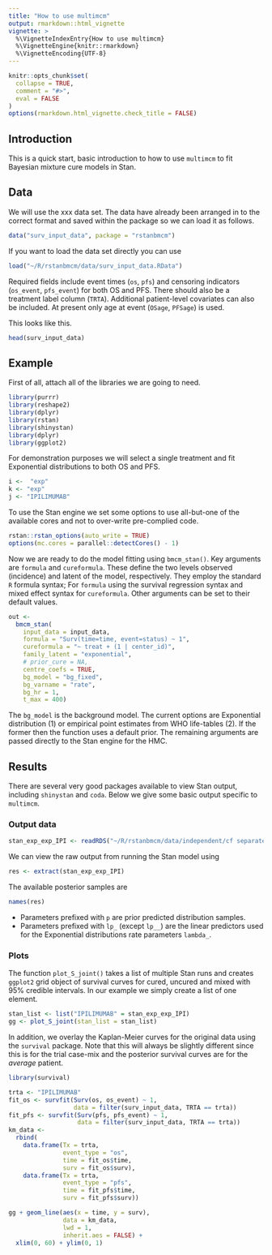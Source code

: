 ```yaml
---
title: "How to use multimcm"
output: rmarkdown::html_vignette
vignette: >
  %\VignetteIndexEntry{How to use multimcm}
  %\VignetteEngine{knitr::rmarkdown}
  %\VignetteEncoding{UTF-8}
---
```


```r
knitr::opts_chunk$set(
  collapse = TRUE,
  comment = "#>",
  eval = FALSE
)
options(rmarkdown.html_vignette.check_title = FALSE)
```

## Introduction

This is a quick start, basic introduction to how to use `multimcm` to fit Bayesian mixture cure models in Stan.

## Data

We will use the xxx data set.
The data have already been arranged in to the correct format and saved within the package so we can load it as follows.

```r
data("surv_input_data", package = "rstanbmcm")
```

If you want to load the data set directly you can use
```r
load("~/R/rstanbmcm/data/surv_input_data.RData")
```

Required fields include event times (`os`, `pfs`) and censoring indicators (`os_event`, `pfs_event`) for both OS and PFS.
There should also be a treatment label column (`TRTA`).
Additional patient-level covariates can also be included. At present only age at event (`OSage`, `PFSage`) is used.

This looks like this.

```r
head(surv_input_data)
```

## Example

First of all, attach all of the libraries we are going to need.

```r
library(purrr)
library(reshape2)
library(dplyr)
library(rstan)
library(shinystan)
library(dplyr)
library(ggplot2)
```

For demonstration purposes we will select a single treatment and fit Exponential distributions to both OS and PFS.

```r
i <-  "exp"
k <- "exp"
j <- "IPILIMUMAB"
```

To use the Stan engine we set some options to use all-but-one of the available cores and not to over-write pre-complied code.

```r
rstan::rstan_options(auto_write = TRUE)
options(mc.cores = parallel::detectCores() - 1)
```

Now we are ready to do the model fitting using `bmcm_stan()`. Key arguments are `formula` and `cureformula`. These define the two levels observed (incidence) and latent of the model, respectively. They employ the standard `R` formula syntax; For `formula` using the survival regression syntax and mixed effect syntax for `cureformula`. Other arguments can be set to their default values.

```r
out <-
  bmcm_stan(
    input_data = input_data,
    formula = "Surv(time=time, event=status) ~ 1",
    cureformula = "~ treat + (1 | center_id)",
    family_latent = "exponential",
    # prior_cure = NA,
    centre_coefs = TRUE,
    bg_model = "bg_fixed",
    bg_varname = "rate",
    bg_hr = 1,
    t_max = 400)
```


The `bg_model` is the background model. The current options are Exponential distribution (1) or empirical point estimates from WHO life-tables (2). If the former then the function uses a default prior. The remaining arguments are passed directly to the Stan engine for the HMC.


## Results

There are several very good packages available to view Stan output, including `shinystan` and `coda`.
Below we give some basic output specific to `multimcm`.

### Output data

```r
stan_exp_exp_IPI <- readRDS("~/R/rstanbmcm/data/independent/cf separate/bg_fixed/stan_exp_exp_IPILIMUMAB.Rds")
```

We can view the raw output from running the Stan model using

```r
res <- extract(stan_exp_exp_IPI)
```

The available posterior samples are

```r
names(res)
```

- Parameters prefixed with `p` are prior predicted distribution samples.
- Parameters prefixed with `lp_` (except `lp__`) are the linear predictors used for the Exponential distributions rate parameters `lambda_`.


### Plots

The function `plot_S_joint()` takes a list of multiple Stan runs and creates `ggplot2` grid object of survival curves for cured, uncured and mixed with 95% credible intervals.
In our example we simply create a list of one element.

```r
stan_list <- list("IPILIMUMAB" = stan_exp_exp_IPI)
gg <- plot_S_joint(stan_list = stan_list)
```

In addition, we overlay the Kaplan-Meier curves for the original data using the `survival` package.
Note that this will always be slightly different since this is for the trial case-mix and the posterior survival curves are for the _average_ patient.

```r
library(survival)

trta <- "IPILIMUMAB"
fit_os <- survfit(Surv(os, os_event) ~ 1,
                  data = filter(surv_input_data, TRTA == trta))
fit_pfs <- survfit(Surv(pfs, pfs_event) ~ 1,
                   data = filter(surv_input_data, TRTA == trta))
km_data <-
  rbind(
    data.frame(Tx = trta,
               event_type = "os",
               time = fit_os$time,
               surv = fit_os$surv),
    data.frame(Tx = trta,
               event_type = "pfs",
               time = fit_pfs$time,
               surv = fit_pfs$surv))

gg + geom_line(aes(x = time, y = surv),
               data = km_data,
               lwd = 1,
               inherit.aes = FALSE) +
  xlim(0, 60) + ylim(0, 1)
```



